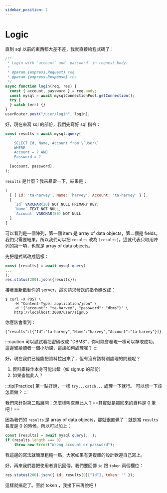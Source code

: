 ```yaml
---
sidebar_position: 2
---
```


# Logic

直到 sql 以前的東西都大差不差，我就直接給程式碼了：

```javascript
/**
 * Login with `account` and `password` in request body.
 *
 * @param {express.Request} req
 * @param {express.Response} res
 */
async function login(req, res) {
  const { account, password } = req.body;
  const mysql = await mysqlConnectionPool.getConnection();
  try {
  } catch (err) {}
}
userRouter.post("/user/login", login);
```

好，現在來寫 sql 的部份，我們先寫好 sql 指令：

```javascript
const results = await mysql.query(
  `
    SELECT Id, Name, Account from \`User\`
    WHERE
    Account = ? AND
    Password = ?
    `,
  [account, password],
);
```

`results` 是什麼？我來暴雷一下，結果是：

```javascript
[
  [ { Id: 'ta-harvey', Name: 'harvey', Account: 'ta-harvey' } ],
  [
    `Id` VARCHAR(20) NOT NULL PRIMARY KEY,
    `Name` TEXT NOT NULL,
    `Account` VARCHAR(50) NOT NULL
  ]
]
```

可以看到是一個陣列，第一個 item 是 array of data objects，第二個是 fields。
我們只需要結果，所以我們可以把 `results` 改為 `[results]`。這就代表只取用陣列的第一項，也就是 array of data objects。

先把程式碼改成這樣：

```javascript
const [results] = await mysql.query(
...
);
res.status(200).json({results});
```

接著重新啟動你的 server，這次請求發送的指令碼改成：

```shell
$ curl -X POST \
    -H "Content-Type: application/json" \
    -d '{"account": "ta-harvey", "password": "dbms"}' \
    http://localhost:3000/user/signup
```

你應該會看到：

```shell
{"results":[{"Id":"ta-harvey","Name":"harvey","Account":"ta-harvey"}]}
```

:::caution
可以試試看把密碼改成 "DBMS"，你可能會發現一樣可以存取成功。
這邊留給讀者一個小功課，這該如何處理呢？
:::

好，現在我們已經能把資料拉出來了，但有沒有該特別處理的問題呢？

1. 資料庫操作本身可能出錯（如 signup 的部份）
2. 如果查無此人？

:::tip[Practice]
第一點好說，一樣 `try...catch...` 處理一下就行。
可以想一下該怎麽做？
:::

我們來針對第二點展開：怎麼樣叫查無此人？==其實就是抓回來的資料是 0 筆吧！==

因為我們的 `results` 是 array of data objects，那就很直覺了：就是當 `results` 長度是 0 的時候。所以可以加上：

```javascript
const [results] = await mysql.query(...);
if (results.length === 0)
    throw new Error("Wrong account or password");
```

我這邊的寫法就簡單粗糙一點，大家如果有更複雜的設計歡迎自己寫上。

好，再來我們要把使用者資訊回傳，我們要回傳 `id` 跟 `token` 兩個欄位：

```javascript
res.status(200).json({ id: results[0]["Id"], token: "" });
```

這樣就搞定了。至於 token ，我接下來再說吧！

